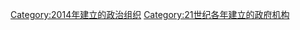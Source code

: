 {{Cat topic in year|topic=建立政府機構|year=2014}}

[[Category:2014年建立的政治组织|Category:2014年建立的政治组织]]
[[Category:21世纪各年建立的政府机构|Category:21世纪各年建立的政府机构]]